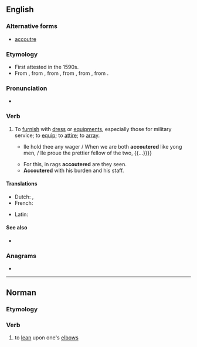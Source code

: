 ==English==

===Alternative forms===
* {{qualifier|Commonwealth}} [[accoutre]]

===Etymology===
* First attested in the 1590s.
* From {{bor|en|fr|accoutrer}}, from {{der|en|fro|acoustrer}}, from {{der|en|VL.|acconsūtūrāre||to equip with clothes}}, from {{der|en|la|-}} {{prefix|la|ad|t1=to|consūtūra|t2=sewing, clothes}}, from {{der|en|la|cōnsuō||to sew together}}, from {{der|en|la|-}} {{prefix|la|con-|t1=together|suō|t2=to sew}}.

===Pronunciation===
* {{a|US}} {{IPA|en|/əˈku tɚ/}}
{{rfap|en}}

===Verb===
{{en-verb}}

# {{lb|en|transitive}} To [[furnish]] with [[dress]] or [[equipment]]s, especially those for military service; to [[equip]]; to [[attire]]; to [[array]].
#* {{RQ:Shakespeare Merchant of Venice|act=III|scene=iv|page=177|column=1|passage={{...}} Ile hold thee any wager / When we are both '''accoutered''' like yong men, / Ile proue the prettier fellow of the two, {{...}}}}
#* For this, in rags '''accoutered''' are they seen. {{rfdatek|en|John Dryden}}
#* '''Accoutered''' with his burden and his staff. {{rfdatek|en|William Wordsworth}}

====Translations====
{{trans-top|to furnish with dress or equipments, especially those for military service; to equip; to attire; to array}}
{{trans-mid}}
{{trans-bottom}}

{{checktrans-top}}
* Dutch: {{t+|nl|voorzien}}, {{t+|nl|uitdossen}}
* French: {{t+|fr|accoutrer}}
{{trans-mid}}
* Latin: {{t|la|accustor}}
{{trans-bottom}}

====See also====
* {{l|en|accoutrement}}

===Anagrams===
* {{anagrams|en|a=acceortu|accoutre|cocurate}}

----

==Norman==

===Etymology===
{{rfe|nrf}}

===Verb===
{{nrf-verb}}

# {{lb|nrf|Jersey|reflexive|s'accouter}} to [[lean]] upon one's [[elbow]]s